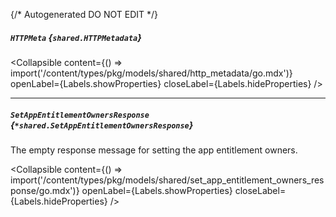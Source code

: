 {/* Autogenerated DO NOT EDIT  */}

##### `HTTPMeta` *{`shared.HTTPMetadata`}*

<Collapsible content={() => import('/content/types/pkg/models/shared/http_metadata/go.mdx')} openLabel={Labels.showProperties} closeLabel={Labels.hideProperties} />


---
##### `SetAppEntitlementOwnersResponse` *{`*shared.SetAppEntitlementOwnersResponse`}*
The empty response message for setting the app entitlement owners.

<Collapsible content={() => import('/content/types/pkg/models/shared/set_app_entitlement_owners_response/go.mdx')} openLabel={Labels.showProperties} closeLabel={Labels.hideProperties} />



